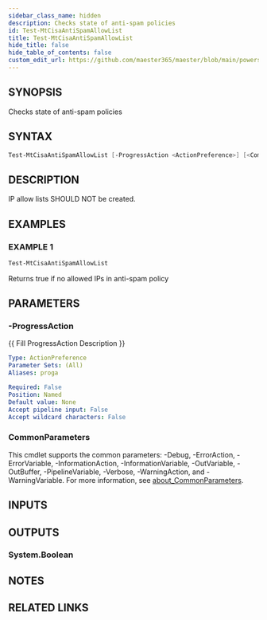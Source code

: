 ```yaml
---
sidebar_class_name: hidden
description: Checks state of anti-spam policies
id: Test-MtCisaAntiSpamAllowList
title: Test-MtCisaAntiSpamAllowList
hide_title: false
hide_table_of_contents: false
custom_edit_url: https://github.com/maester365/maester/blob/main/powershell/public/Test-MtCisaAntiSpamAllowList.ps1
---
```


## SYNOPSIS

Checks state of anti-spam policies

## SYNTAX

```powershell
Test-MtCisaAntiSpamAllowList [-ProgressAction <ActionPreference>] [<CommonParameters>]
```

## DESCRIPTION

IP allow lists SHOULD NOT be created.

## EXAMPLES

### EXAMPLE 1

```powershell
Test-MtCisaAntiSpamAllowList
```

Returns true if no allowed IPs in anti-spam policy

## PARAMETERS

### -ProgressAction

\{\{ Fill ProgressAction Description \}\}

```yaml
Type: ActionPreference
Parameter Sets: (All)
Aliases: proga

Required: False
Position: Named
Default value: None
Accept pipeline input: False
Accept wildcard characters: False
```

### CommonParameters

This cmdlet supports the common parameters: -Debug, -ErrorAction, -ErrorVariable, -InformationAction, -InformationVariable, -OutVariable, -OutBuffer, -PipelineVariable, -Verbose, -WarningAction, and -WarningVariable. For more information, see [about_CommonParameters](http://go.microsoft.com/fwlink/?LinkID=113216).

## INPUTS

## OUTPUTS

### System.Boolean

## NOTES

## RELATED LINKS
